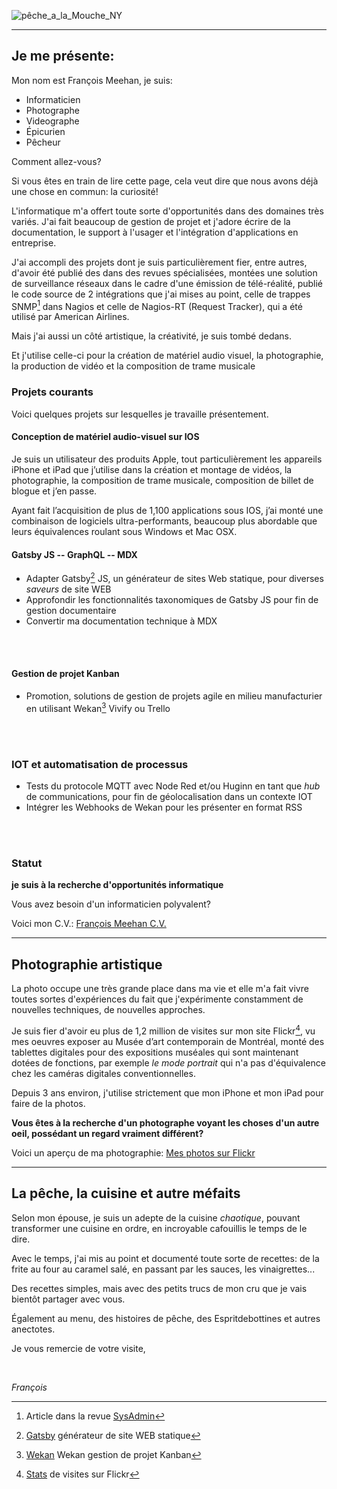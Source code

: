 ![pêche_a_la_Mouche_NY](IMG_2404Res1000x482.JPG)

---

## Je me présente:

Mon nom est François Meehan, je suis:

- Informaticien
- Photographe
- Videographe
- Épicurien
- Pêcheur

Comment allez-vous?

Si vous êtes en train de lire cette page, cela veut dire que nous avons déjà une chose en commun: la curiosité!

L'informatique m'a offert toute sorte d'opportunités dans des domaines très variés. J'ai fait beaucoup de gestion de projet et j'adore écrire de la documentation, le support à l'usager et l'intégration d'applications en entreprise.

J'ai accompli des projets dont je suis particulièrement fier, entre autres, d'avoir été publié des dans des revues spécialisées, montées une solution de surveillance réseaux dans le cadre d'une émission de télé-réalité, publié le code source de 2 intégrations que j'ai mises au point, celle de trappes SNMP[^1] dans Nagios et celle de Nagios-RT (Request Tracker), qui a été utilisé par American Airlines.

Mais j'ai aussi un côté artistique, la créativité, je suis tombé dedans.

Et j'utilise celle-ci pour la création de matériel audio visuel, la photographie, la production de vidéo et la composition de trame musicale

### Projets courants

Voici quelques projets sur lesquelles je travaille présentement.

#### Conception de matériel audio-visuel sur IOS

Je suis un utilisateur des produits Apple, tout particulièrement les appareils iPhone et iPad que j’utilise dans la création et montage de vidéos, la photographie, la composition de trame musicale, composition de billet de blogue et j’en passe.

Ayant fait l’acquisition de plus de 1,100 applications sous IOS, j’ai monté une combinaison de logiciels ultra-performants, beaucoup plus abordable que leurs équivalences roulant sous Windows et Mac OSX.

#### Gatsby JS -- GraphQL -- MDX

- Adapter Gatsby[^2] JS, un générateur de sites Web statique, pour diverses _saveurs_ de site WEB
- Approfondir les fonctionnalités taxonomiques de Gatsby JS pour fin de gestion documentaire
- Convertir ma documentation technique à MDX

<br/>
<br/>

#### Gestion de projet Kanban

- Promotion, solutions de gestion de projets agile en milieu manufacturier en utilisant Wekan[^3] Vivify ou Trello

<br/>
<br/>

### IOT et automatisation de processus

- Tests du protocole MQTT avec Node Red et/ou Huginn en tant que *hub* de communications, pour fin de géolocalisation dans un contexte IOT
- Intégrer les Webhooks de Wekan pour les présenter en format RSS

<br/>
<br/>

### Statut

**je suis à la recherche d'opportunités informatique**

Vous avez besoin d'un informaticien polyvalent? 

Voici mon C.V.:   <a href="https://drive.google.com/file/d/1yQkDRLupiOFY-ZYBdmoz6c09c-4D2mPF/view?usp=sharing" target="_blank">François Meehan C.V.</a>


---

## Photographie artistique

La photo occupe une très grande place dans ma vie et elle m'a fait vivre toutes sortes d'expériences du fait que j'expérimente constamment de nouvelles techniques, de nouvelles approches. 

Je suis fier d'avoir eu plus de 1,2 million de visites sur mon site Flickr[^4], vu mes oeuvres exposer au Musée d’art contemporain de Montréal, monté des tablettes digitales pour des expositions muséales qui sont maintenant dotées de fonctions, par exemple *le mode portrait* qui n'a pas d'équivalence chez les caméras digitales conventionnelles.

Depuis 3 ans environ, j'utilise strictement que mon iPhone et mon iPad pour faire de la photos. 

**Vous êtes à la recherche d'un photographe voyant les choses d'un autre oeil, possédant un regard vraiment différent?**

Voici un aperçu de ma photographie:  <a href="https://www.flickr.com/photos/12149783@N04/" target="_blank">Mes photos sur Flickr</a>


---

## La pêche, la cuisine et autre méfaits

Selon mon épouse, je suis un adepte de la cuisine _chaotique_, pouvant transformer une cuisine en ordre, en incroyable cafouillis le temps de le dire. 

Avec le temps, j'ai mis au point et documenté toute sorte de  recettes: de la frite au four au caramel salé, en passant par les sauces, les vinaigrettes...

Des recettes simples, mais avec des petits trucs de mon cru que je vais bientôt partager avec vous.  

Également au menu, des histoires de pêche, des Espritdebottines et autres anectotes.

Je vous remercie de votre visite,
 
<br/>

*François*


[^1]: Article dans la revue [SysAdmin](https://www.drdobbs.com/snmp-trap-handling-with-nagios/199102017)
[^2]: [Gatsby](https://www.gatsbyjs.org/) générateur de site WEB statique 
[^3]: [Wekan](https://www.gatsbyjs.org/) Wekan gestion de projet Kanban
[^4]: [Stats](https://www.flickr.com/photos/12149783@N04/stats) de visites sur Flickr

<AuthorBanner></AuthorBanner>